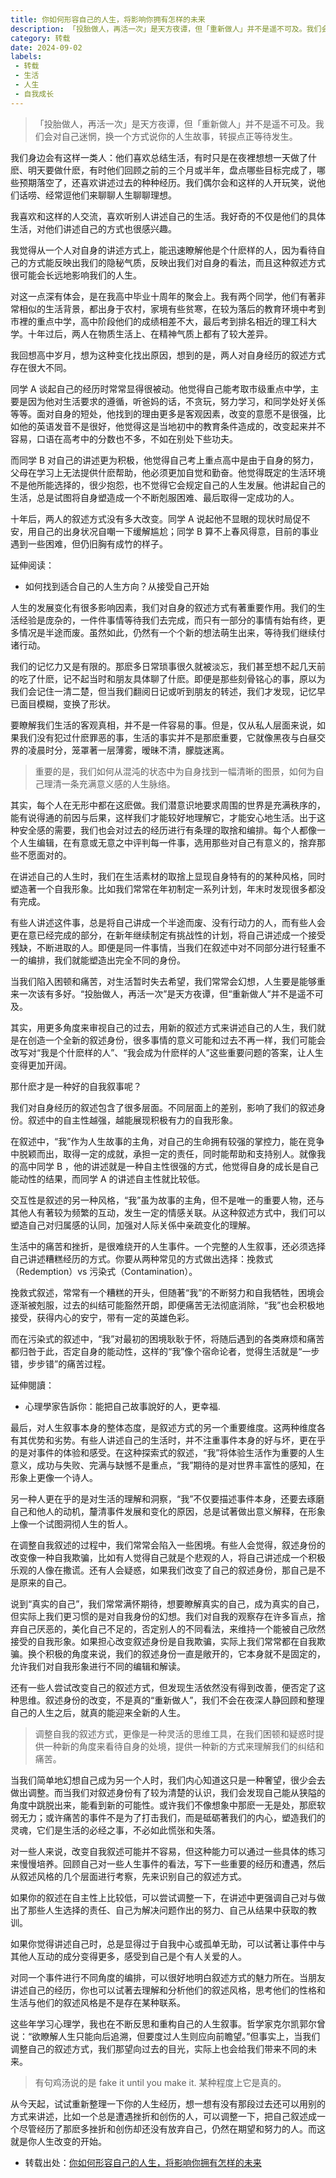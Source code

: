 ```yaml
---
title: 你如何形容自己的人生，将影响你拥有怎样的未来
description: 「投胎做人，再活一次」是天方夜谭，但「重新做人」并不是遥不可及。我们会对自己迷惘，换一个方式说你的人生故事，转捩点正等待发生。
category: 转载
date: 2024-09-02
labels:
 - 转载
 - 生活
 - 人生
 - 自我成长
---
```

> 「投胎做人，再活一次」是天方夜谭，但「重新做人」并不是遥不可及。我们会对自己迷惘，换一个方式说你的人生故事，转捩点正等待发生。

我们身边会有这样一类人：他们喜欢总结生活，有时只是在夜裡想想一天做了什麽、明天要做什麽，有时他们回顾之前的三个月或半年，盘点哪些目标完成了，哪些预期落空了，还喜欢讲述过去的种种经历。我们偶尔会和这样的人开玩笑，说他们话唠、经常逗他们来聊聊人生聊聊理想。

我喜欢和这样的人交流，喜欢听别人讲述自己的生活。我好奇的不仅是他们的具体生活，对他们讲述自己的方式也很感兴趣。

我觉得从一个人对自身的讲述方式上，能迅速瞭解他是个什麽样的人，因为看待自己的方式能反映出我们的隐秘气质，反映出我们对自身的看法，而且这种叙述方式很可能会长远地影响我们的人生。

对这一点深有体会，是在我高中毕业十周年的聚会上。我有两个同学，他们有著非常相似的生活背景，都出身于农村，家境有些贫寒，在较为落后的教育环境中考到市裡的重点中学，高中阶段他们的成绩相差不大，最后考到排名相近的理工科大学。十年过后，两人在物质生活上、在精神气质上都有了较大差异。

我回想高中岁月，想为这种变化找出原因，想到的是，两人对自身经历的叙述方式存在很大不同。

同学 A 谈起自己的经历时常常显得很被动。他觉得自己能考取市级重点中学，主要是因为他对生活要求的遵循，听爸妈的话，不贪玩，努力学习，和同学处好关係等等。面对自身的短处，他找到的理由更多是客观因素，改变的意愿不是很强，比如他的英语发音不是很好，他觉得这是当地初中的教育条件造成的，改变起来并不容易，口语在高考中的分数也不多，不如在别处下些功夫。

而同学 B 对自己的讲述更为积极，他觉得自己考上重点高中是由于自身的努力，父母在学习上无法提供什麽帮助，他必须更加自觉和勤奋。他觉得既定的生活环境不是他所能选择的，很少抱怨，也不觉得它会规定自己的人生发展。他讲起自己的生活，总是试图将自身塑造成一个不断剋服困难、最后取得一定成功的人。

十年后，两人的叙述方式没有多大改变。同学 A 说起他不显眼的现状时局促不安，用自己的出身状况自嘲一下缓解尴尬；同学 B 算不上春风得意，目前的事业遇到一些困难，但仍旧胸有成竹的样子。

延伸阅读：
- 如何找到适合自己的人生方向？从接受自己开始

人生的发展变化有很多影响因素，我们对自身的叙述方式有著重要作用。我们的生活经验是庞杂的，一件件事情等待我们去完成，而只有一部分的事情有始有终，更多情况是半途而废。虽然如此，仍然有一个个新的想法萌生出来，等待我们继续付诸行动。

我们的记忆力又是有限的。那麽多日常琐事很久就被淡忘，我们甚至想不起几天前的吃了什麽，记不起当时和朋友具体聊了什麽。即便是那些刻骨铭心的事，原以为我们会记住一清二楚，但当我们翻阅日记或听到朋友的转述，我们才发现，记忆早已面目模糊，变换了形状。

要瞭解我们生活的客观真相，并不是一件容易的事。但是，仅从私人层面来说，如果我们没有犯过什麽罪恶的事，生活的事实并不是那麽重要，它就像黑夜与白昼交界的凌晨时分，笼罩著一层薄雾，暧昧不清，朦胧迷离。

> 重要的是，我们如何从混沌的状态中为自身找到一幅清晰的图景，如何为自己理清一条充满意义感的人生脉络。

其实，每个人在无形中都在这麽做。我们潜意识地要求周围的世界是充满秩序的，能有说得通的前因与后果，这样我们才能较好地理解它，才能安心地生活。出于这种安全感的需要，我们也会对过去的经历进行有条理的取捨和编排。每个人都像一个人生编辑，在有意或无意之中评判每一件事，选用那些对自己有意义的，捨弃那些不愿面对的。

在讲述自己的人生时，我们在生活素材的取捨上显现自身特有的的某种风格，同时塑造著一个自我形象。比如我们常常在年初制定一系列计划，年末时发现很多都没有完成。

有些人讲述这件事，总是将自己讲成一个半途而废、没有行动力的人，而有些人会更在意已经完成的部分，在新年继续制定有挑战性的计划，将自己讲述成一个接受残缺，不断进取的人。即便是同一件事情，当我们在叙述中对不同部分进行轻重不一的编排，我们就能塑造出完全不同的身份。

当我们陷入困顿和痛苦，对生活暂时失去希望，我们常常会幻想，人生要是能够重来一次该有多好。“投胎做人，再活一次”是天方夜谭，但“重新做人”并不是遥不可及。

其实，用更多角度来审视自己的过去，用新的叙述方式来讲述自己的人生，我们就是在创造一个全新的叙述身份，很多事情的意义可能和过去不再一样，我们可能会改写对“我是个什麽样的人”、“我会成为什麽样的人”这些重要问题的答案，让人生变得更加开阔。

那什麽才是一种好的自我叙事呢？

我们对自身经历的叙述包含了很多层面。不同层面上的差别，影响了我们的叙述身份。叙述中的自主性越强，越能展现积极有力的自我形象。

在叙述中，“我”作为人生故事的主角，对自己的生命拥有较强的掌控力，能在竞争中脱颖而出，取得一定的成就，承担一定的责任，同时能帮助和支持别人。就像我的高中同学 B ，他的讲述就是一种自主性很强的方式，他觉得自身的成长是自己能动性的结果，而同学 A 的讲述自主性就比较低。

交互性是叙述的另一种风格，“我”虽为故事的主角，但不是唯一的重要人物，还与其他人有著较为频繁的互动，发生一定的情感关联。从这种叙述方式中，我们可以塑造自己对归属感的认同，加强对人际关係中亲疏变化的理解。

生活中的痛苦和挫折，是很难绕开的人生事件。一个完整的人生叙事，还必须选择自己讲述糟糕经历的方式。你要从两种常见的方式做出选择：挽救式（Redemption）vs 污染式（Contamination）。

挽救式叙述，常常有一个糟糕的开头，但随著“我”的不断努力和自我牺牲，困境会逐渐被剋服，过去的纠结可能豁然开朗，即便痛苦无法彻底消除，“我”也会积极地接受，获得内心的安宁，带有一定的英雄色彩。

而在污染式的叙述中，“我”对最初的困境耿耿于怀，将随后遇到的各类麻烦和痛苦都归咎于此，否定自身的能动性，这样的“我”像个宿命论者，觉得生活就是“一步错，步步错”的痛苦过程。

延伸閱讀：
- 心理學家告訴你：能把自己故事說好的人，更幸福.

最后，对人生叙事本身的整体态度，是叙述方式的另一个重要维度。这两种维度各有其优势和劣势。有些人讲述自己的生活时，并不注重事件本身的好与坏，更在乎的是对事件的体验和感受。在这种探索式的叙述，“我”将体验生活作为重要的人生意义，成功与失败、完满与缺憾不是重点，“我”期待的是对世界丰富性的感知，在形象上更像一个诗人。

另一种人更在乎的是对生活的理解和洞察，“我”不仅要描述事件本身，还要去琢磨自己和他人的动机，釐清事件发展和变化的原因，总是试著做出意义解释，在形象上像一个试图洞彻人生的哲人。

在调整自我叙述的过程中，我们常常会陷入一些困境。有些人会觉得，叙述身份的改变像一种自我欺骗，比如有人觉得自己就是个悲观的人，将自己讲述成一个积极乐观的人像在撒谎。还有人会疑惑，如果我们改变了自己的叙述身份，那自己是不是原来的自己。

说到“真实的自己”，我们常常满怀期待，想要瞭解真实的自己，成为真实的自己，但实际上我们更习惯的是对自我身份的幻想。我们对自我的观察存在许多盲点，捨弃自己厌恶的，美化自己不足的，否定别人的不同看法，来维持一个能被自己欣然接受的自我形象。如果担心改变叙述身份是自我欺骗，实际上我们常常都在自我欺骗。换个积极的角度来说，我们的叙述身份一直是敞开的，它本身就不是固定的，允许我们对自我形象进行不同的编辑和解读。

还有一些人尝试改变自己的叙述方式，但发现生活依然没有得到改善，便否定了这种思维。叙述身份的改变，不是真的“重新做人”，我们不会在夜深人静回顾和整理自己的人生之后，就真的能迎来全新的人生。

> 调整自我的叙述方式，更像是一种灵活的思维工具，在我们困顿和疑惑时提供一种新的角度来看待自身的处境，提供一种新的方式来理解我们的纠结和痛苦。

当我们简单地幻想自己成为另一个人时，我们内心知道这只是一种奢望，很少会去做出调整。而当我们对叙述身份有了较为清楚的认识，我们会发现自己能从狭隘的角度中跳脱出来，能看到新的可能性。或许我们不像想象中那麽一无是处，那麽软弱无力；或许痛苦的事件不是为了打击我们，而是砥砺著我们的内心，塑造我们的灵魂，它们是生活的必经之事，不必如此慌张和失落。

对一些人来说，改变自我叙述可能并不容易，但这种能力可以通过一些具体的练习来慢慢培养。回顾自己对一些人生事件的看法，写下一些重要的经历和遭遇，然后从叙述风格的几个层面进行考察，先来识别自己的叙述方式。

如果你的叙述在自主性上比较低，可以尝试调整一下，在讲述中更强调自己对与做出了那些人生选择的责任、自己为解决问题作出的努力、自己从结果中获取的教训。

如果你觉得讲述自己时，总是显得过于自我中心或孤单无助，可以试著让事件中与其他人互动的成分变得更多，感受到自己是个有人关爱的人。

对同一个事件进行不同角度的编排，可以很好地明白叙述方式的魅力所在。当朋友讲述自己的经历，你也可以试著去理解和分析他们的叙述风格，思考他们的性格和生活与他们的叙述风格是不是存在某种联系。

这些年学习心理学，我也在不断反思和重构自己的人生叙事。哲学家克尔凯郭尔曾说：“欲瞭解人生只能向后追溯，但要度过人生则应向前瞻望。”但事实上，当我们调整自己的叙述方式，我们那望向过去的目光，实际上也会给我们带来不同的未来。

> 有句鸡汤说的是 fake it until you make it. 某种程度上它是真的。

从今天起，试试重新整理一下你的人生经历，想一想有没有那段过去还可以用别的方式来讲述，比如一个总是遭遇挫折和创伤的人，可以调整一下，把自己叙述成一个尽管经历了那麽多挫折和创伤却还没有放弃自己，仍然在期望和努力的人。而这就是你人生改变的开始。

- 转载出处：[你如何形容自己的人生，将影响你拥有怎样的未来](https://womany.net/read/article/20280)